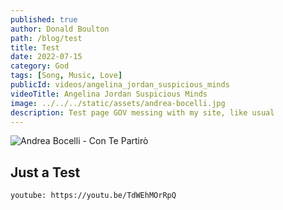 ```yaml
---
published: true
author: Donald Boulton
path: /blog/test
title: Test
date: 2022-07-15
category: God
tags: [Song, Music, Love]
publicId: videos/angelina_jordan_suspicious_minds
videoTitle: Angelina Jordan Suspicious Minds
image: ../../../static/assets/andrea-bocelli.jpg
description: Test page GOV messing with my site, like usual
---
```


![Andrea Bocelli - Con Te Partirò](../../../static/assets/andrea-bocelli.jpg)

## Just a Test

`youtube: https://youtu.be/TdWEhMOrRpQ`

<WavyHr className="mt-1 mb-1 text-fuchsia-600" />
